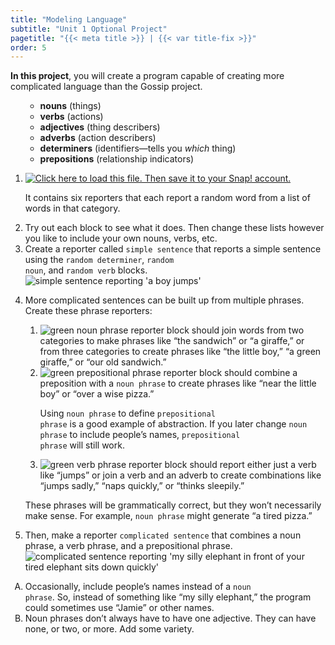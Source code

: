 ```yaml
---
title: "Modeling Language"
subtitle: "Unit 1 Optional Project"
pagetitle: "{{< meta title >}} | {{< var title-fix >}}"
order: 5
---
```


::: learn
<p><strong>In this project</strong>, you will create a program capable of creating more complicated language than the Gossip project.</p>
:::

::: {#first .forYouToDo}
<ol>

::: sidenote
<ul>

<li><strong>nouns</strong> (things)</li>

<li><strong>verbs</strong> (actions)</li>

<li><strong>adjectives</strong> (thing describers)</li>

<li><strong>adverbs</strong> (action describers)</li>

<li><strong>determiners</strong> (identifiers---tells you <em>which</em> thing)</li>

<li><strong>prepositions</strong> (relationship indicators)</li>

</ul>
:::

<li>

<a href="/prog/1-introduction/U1-ModelingLanguage.xml" class="run"><img src="/img/icons/load-save.png" title="Click here to load this file. Then save it to your Snap! account." alt="Click here to load this file. Then save it to your Snap! account." class="inline"/></a>

<p>It contains six reporters that each report a random word from a list of words in that category.</p>

</li>

<li>Try out each block to see what it does. Then change these lists however you like to include your own nouns, verbs, etc.</li>

<li>Create a reporter called <code>simple sentence</code> that reports a simple sentence using the <code>random determiner</code>, <code>random noun</code>, and <code>random verb</code> blocks. <img src="/img/1-introduction/simple-sentence-reporting.png" title="simple sentence reporting &apos;a boy jumps&apos;" alt="simple sentence reporting &apos;a boy jumps&apos;" class="ms-4"/></li>

<li>

More complicated sentences can be built up from multiple phrases. Create these phrase reporters:

<ol>

<li><img src="/img/3-lists/noun_phrase.png" title="green noun phrase reporter block" alt="green noun phrase reporter block" border="0"/> should join words from two categories to make phrases like "the sandwich" or "a giraffe," or from three categories to create phrases like "the little boy," "a green giraffe," or "our old sandwich."</li>

<li><img src="/img/3-lists/prep_phrase.png" title="green prepositional phrase reporter block" alt="green prepositional phrase reporter block" border="0"/> should combine a preposition with a <code>noun phrase</code> to create phrases like "near the little boy" or "over a wise pizza."</li>

::: takeNote
Using <code>noun phrase</code> to define <code>prepositional phrase</code> is a good example of abstraction. If you later change <code>noun phrase</code> to include people's names, <code>prepositional phrase</code> will still work.
:::

<li><img src="/img/3-lists/verb_phrase.png" title="green verb phrase reporter block" alt="green verb phrase reporter block" border="0"/> should report either just a verb like "jumps" or join a verb and an adverb to create combinations like "jumps sadly," "naps quickly," or "thinks sleepily."</li>

</ol>

</li>

::: endnote
These phrases will be grammatically correct, but they won't necessarily make sense. For example, <code>noun phrase</code> might generate "a tired pizza."
:::

<li>Then, make a reporter <code>complicated sentence</code> that combines a noun phrase, a verb phrase, and a prepositional phrase. <img src="/img/1-introduction/complicated-sentence-reporting.png" title="complicated sentence reporting &apos;my silly elephant in front of your tired elephant sits down quickly&apos;" alt="complicated sentence reporting &apos;my silly elephant in front of your tired elephant sits down quickly&apos;" class="ms-4"/></li>

</ol>
:::

```{=html}
<!--      <div class="todo">
See also: <a href="/3-lists/investigations/longest-word.html">Longest Word</a> and <a href="/3-lists/investigations/exaggerate.html">Exaggerate </a>
<ul>
<li>Any reason not to tack these on to the TIF for this page? --MF</li>
<li>Yeah, they don't really fit the topic, and TIF is pretty substantial already. --bh</li>
</ul>
</div>  -->
```
::: takeItFurther
<ol type="A">

<li>Occasionally, include people's names instead of a <code>noun phrase</code>. So, instead of something like "my silly elephant," the program could sometimes use "Jamie" or other names.</li>

<li>Noun phrases don't always have to have one adjective. They can have none, or two, or more. Add some variety.</li>

</ol>
:::

</body>

</html>
